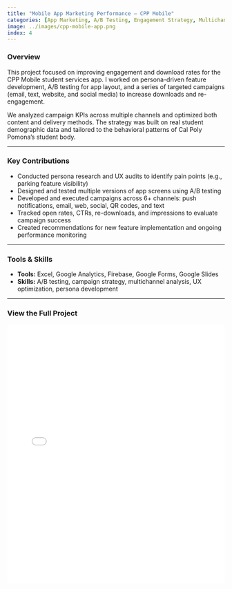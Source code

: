 ```yaml
---
title: "Mobile App Marketing Performance – CPP Mobile"
categories: [App Marketing, A/B Testing, Engagement Strategy, Multichannel Campaign, Analytics]
image: ../images/cpp-mobile-app.png
index: 4
---
```


### Overview

This project focused on improving engagement and download rates for the CPP Mobile student services app. I worked on persona-driven feature development, A/B testing for app layout, and a series of targeted campaigns (email, text, website, and social media) to increase downloads and re-engagement.

We analyzed campaign KPIs across multiple channels and optimized both content and delivery methods. The strategy was built on real student demographic data and tailored to the behavioral patterns of Cal Poly Pomona's student body.

---

### Key Contributions

- Conducted persona research and UX audits to identify pain points (e.g., parking feature visibility)
- Designed and tested multiple versions of app screens using A/B testing
- Developed and executed campaigns across 6+ channels: push notifications, email, web, social, QR codes, and text
- Tracked open rates, CTRs, re-downloads, and impressions to evaluate campaign success
- Created recommendations for new feature implementation and ongoing performance monitoring

---

### Tools & Skills

- **Tools:** Excel, Google Analytics, Firebase, Google Forms, Google Slides  
- **Skills:** A/B testing, campaign strategy, multichannel analysis, UX optimization, persona development

---

### View the Full Project

<iframe src="files/IBM 3292 Final Presentation Group C .pdf" width="100%" height="600px" style="border: none;"></iframe>

